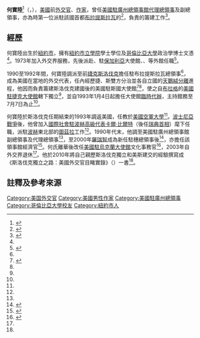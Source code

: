 {{noteTA
|G7=Unit
|G1=PresidentsUS
|G2=USGov
|G3=People
|G4=USState
|G5=地名
|G6=Country
|1=zh-hant:布拉提斯拉瓦; zh-hans:布拉迪斯拉发;

|2=zh-hant:保加利亞; zh-hans:保加利亚;

}}

{{Infobox officeholder

|name         = 何寶陸<br>{{lang|en|Paul Hacker}}

|image        =

|office       = {{Link-sk|美國駐斯洛伐克大使館|Veľvyslanectvo Spojených štátov na Slovensku}}[[臨時代辦|臨時代辦]]

|president    =

|term_start   =1993年1月4日

|term_end     =1993年7月7日

|predecessor  =

|successor    =

|office2       =  美國駐[[布拉提斯拉瓦|布拉提斯拉瓦]]總領事

|president2    =

|term_start2   = 1990年

|term_end2     =1992年

|predecessor2  =

|successor2    =

|birth_name   =

|birth_place  =[[紐約市|紐約市]]<ref name="Artforum">{{cite news |script-title=en:Paul Hacker 1946 |url=https://www.vydavatelstvoartforum.sk/en/authors/paul-hacker/ |accessdate=2020-09-17 |publisher={{lang|en|Artforum}} |archiveurl=https://web.archive.org/web/20200808094545/https://www.vydavatelstvoartforum.sk/en/authors/paul-hacker/ |archivedate=2020-08-08 |dead-url=no }}</ref>

|birth_date   =1946年<ref name="國務院">{{cite news |script-title=en:Paul Hacker (1946–) |url=https://history.state.gov/departmenthistory/people/hacker-paul |accessdate=2020-09-17 |publisher={{lang|en|[[美國國務院歷史文獻辦公室|Office of the Historian]]}} |archiveurl=https://web.archive.org/web/20200917040347/https://history.state.gov/departmenthistory/people/hacker-paul |archivedate=2020-09-17 |dead-url=no }}</ref>

|death_place  =

|party        =

|spouse       =

|children     =

|nationality  ={{USA}}

|education    = [[哥倫比亞大學|哥倫比亞大學]]政治學博士<br>[[紐約市立學院|紐約市立學院]]<ref name="Artforum"/>

|awards       =

}}
'''何寶陸'''<ref name=”廣州”>{{cite web |url=http://www.usembassy-china.org.cn/consulates/guangzhou/articles/small.htm |title=中小企业发展研讨会发言稿：何宝陆副总领事 |date=2000-05-11 |publisher=[[美国驻广州总领事馆|美国驻广州总领事馆]] |access-date=2000-08-15 |archive-url=https://web.archive.org/web/20030108130323/http://www.usembassy-china.org.cn/consulates/guangzhou/articles/small.htm |archive-date=2003-01-08 |dead-url=yes }}</ref>（{{lang-en|Paul Hacker}}，{{bd|1946年||||catIdx=Hacker}}），[[美國|美國]]前[[外交官|外交官]]、[[作家|作家]]，曾任[[美國駐廣州總領事館|美國駐廣州總領事館]][[美國駐廣州總領事列表|代理總領事]]及副總領事，亦為{{Link-en|斯洛伐克－美國關係|Slovakia–United States relations|美國與斯洛伐克建交}}時第一位派駐該國首都[[布拉提斯拉瓦|布拉提斯拉瓦]]的{{Link-en|使領館館長|Chief of mission}}<ref name="館長">{{cite news |script-title=en:Chiefs of Mission for Slovakia |url=https://history.state.gov/departmenthistory/people/chiefsofmission/slovakia |accessdate=2020-09-17 |publisher={{lang|en|[[美國國務院歷史文獻辦公室|Office of the Historian]]}} |archiveurl=https://web.archive.org/web/20201023040537/https://history.state.gov/departmenthistory/people/chiefsofmission/slovakia |archivedate=2020-10-23 |dead-url=no }}</ref>，負責{{Link-sk|美國駐斯洛伐克大使館|Veľvyslanectvo Spojených štátov na Slovensku}}的籌建工作<ref name="使館">{{cite news |script-title=en:Slovakia, the United States, and the Courage to Be Free |url=https://sk.usembassy.gov/slovakia-united-states-courage-free/ |accessdate=2020-09-17 |publisher={{lang|en|{{Link-sk|美國駐斯洛伐克大使館|Veľvyslanectvo Spojených štátov na Slovensku|U.S. Embassy in Slovakia}}}} |archiveurl=https://web.archive.org/web/20201027034532/https://sk.usembassy.gov/slovakia-united-states-courage-free/ |archivedate=2020-10-27 |dead-url=no }}</ref>。

==經歷==

何寶陸出生於[[紐約市|紐約市]]，擁有[[紐約市立學院|紐約市立學院]]學士學位及[[哥倫比亞大學|哥倫比亞大學]]政治學博士文憑<ref name="Artforum"/>。1973年加入外交界服務，先後派赴{{Link-sv|美國駐瑞典大使館|USA:s ambassad i Stockholm|駐瑞典大使館}}、駐[[保加利亞|保加利亞]]大使館、{{Link-de|美國駐賽普勒斯大使館|Botschaft der Vereinigten Staaten in Nikosia|駐賽普勒斯大使館}}、{{Link-fi|美國駐芬蘭大使館|Yhdysvaltain Helsingin-suurlähetystö|駐芬蘭大使館}}等外館任職<ref name="ADST">{{Cite web |script-title=en:Newsletter Spring 2010 |publisher={{Link-en|外交官研究訓練協會|The Association for Diplomatic Studies and Training|The Association for Diplomatic Studies and Training (ADST)}} |url=https://adst.org/wp-content/uploads/2012/09/ADSTspring2010.pdf |date=2010 |archiveurl=https://web.archive.org/web/20170622053822/https://adst.org/wp-content/uploads/2012/09/ADSTspring2010.pdf |archivedate=2017-06-22 |page=6 |access-date=2020-09-02 |dead-url=no }}</ref>。

1990至1992年間，何寶陸調派至前[[捷克斯洛伐克|捷克斯洛伐克]]擔任駐布拉提斯拉瓦總領事<ref name="ADST"/>，成為美國在當地的外交代表，任內經歷捷、斯雙方分治並各自立國的[[天鵝絨分離|天鵝絨分離]]進程，他因而負責籌建斯洛伐克建國後的美國駐斯國大使館<ref name="何寶陸">{{cite book|script-title=en:Slovakia on the Road to Independence: An American Diplomat's Eyewitness Account|year=2010|publisher=Penn State Press|isbn=9781428992481|author=Paul Hacker|page=18-19}}</ref><ref name="使館"/>，使之自[[布拉格|布拉格]]的[[美國駐捷克大使館|美國駐捷克大使館]]轄下獨立<ref name="ADST"/>，並自1993年1月4日起擔任大使館[[臨時代辦|臨時代辦]]，主持館務至7月7日為止<ref name="館長"/>。

何寶陸於斯洛伐克任期結束的1993年調返美國，任教於[[美國空軍大學|美國空軍大學]]{{Link-en|美國空軍指揮參謀學院|Air Command and Staff College|空軍指揮參謀學院}}<ref name="ADST"/>。[[波士尼亞戰爭|波士尼亞戰爭]]後，他曾加入[[國際社會駐波赫高級代表|國際社會駐波赫高級代表]][[卡爾·比爾特|卡爾·比爾特]]（後任[[瑞典首相|瑞典首相]]）麾下任職，派駐[[波赫|波赫]]東北部的[[圖茲拉|圖茲拉]]工作<ref name="Artforum"/>。1990年代末，他調至美國駐廣州總領事館副總領事及代理總領事<ref name=”廣州”/>，至2000年[[羅瑞智|羅瑞智]]成為新任駐穗總領事後<ref name="AIT">{{cite web |url=https://www.ait.org.tw/zhtw/john-j-norris-jr-new-managing-director-washington-office-american-institute-taiwan-zh/ |title=羅瑞智接任美國在台協會華盛頓總部執行理事 |publisher=[[美國在台協會|美國在台協會]] |id=新聞稿編號: PR-1649C |accessdate=2020-04-25 |archiveurl=https://web.archive.org/web/20200918172615/https://www.ait.org.tw/zhtw/john-j-norris-jr-new-managing-director-washington-office-american-institute-taiwan-zh/ |archivedate=2020-09-18 |dead-url=no }}</ref>，亦擔任該領事館經濟官<ref>{{Citation |date=2001 |title=Federal Regional Yellow Book: Who's who in the Federal Government's Departments, Agencies, Courts, Military Installations, and Service Academies Outside of Washington, DC., |volume=9 |issue=1 |publisher=Monitor Publishing Company |page=881 }}</ref>。何氏離華後改任[[美國駐烏克蘭大使館|美國駐烏克蘭大使館]]文化事務官<ref>{{Citation  |date=2003 |title=Federal Regional Yellow Book: Who's who in the Federal Government's Departments, Agencies, Courts, Military Installations, and Service Academies Outside of Washington, DC., |volume=11 |issue=1 |publisher=Monitor Publishing Company |page=1088 }}</ref>，2003年自外交界退休<ref name="ADST"/>。他於2010年將自己親歷斯洛伐克獨立和美斯建交的經驗撰寫成《斯洛伐克獨立之路：美國外交官目睹實錄》（{{lang|en|Slovakia on the Road to Independence: An American Diplomat's Eyewitness Account}}）一書<ref name="何寶陸"/>。

==註釋及參考來源==

{{reflist|30em}}
{{Authority control}}
{{DEFAULTSORT:Hacker, Paul}}
[[Category:美国外交官|Category:美国外交官]]

[[Category:美國男性作家|Category:美國男性作家]]

[[Category:美國駐廣州總領事|Category:美國駐廣州總領事]]

[[Category:哥倫比亞大學校友|Category:哥倫比亞大學校友]]

[[Category:紐約市人|Category:紐約市人]]